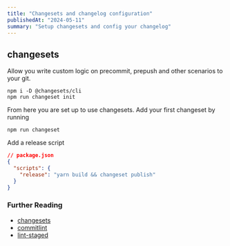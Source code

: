 ```yaml
---
title: "Changesets and changelog configuration"
publishedAt: "2024-05-11"
summary: "Setup changesets and config your changelog"
---
```


## changesets

Allow you write custom logic on precommit, prepush and other scenarios to your git.

```
npm i -D @changesets/cli
npm run changeset init
```

From here you are set up to use changesets. Add your first changeset by running

```
npm run changeset
```

Add a release script

```json
// package.json
{
  "scripts": {
    "release": "yarn build && changeset publish"
  }
}
```


### Further Reading

- [changesets](https://github.com/changesets/changesets)
- [commitlint](https://commitlint.js.org/)
- [lint-staged](https://github.com/lint-staged/lint-staged)

